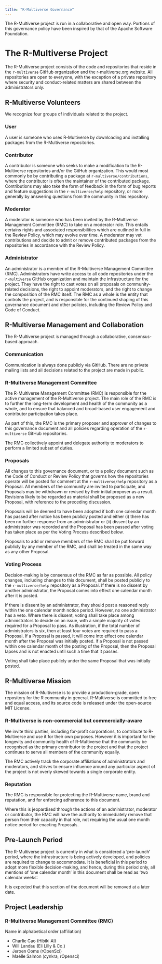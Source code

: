 ```yaml
---
title: "R-Multiverse Governance"
---
```


The R-Multiverse project is run in a collaborative and open way.
Portions of this governance policy have been inspired by that of the Apache Software Foundation.

# The R-Multiverse Project

The R-Multiverse project consists of the code and repositories that reside in the `r-multiverse` GitHub organization and the r-multiverse.org website.
All repositories are open to everyone, with the exception of a private repository where security and conduct-related matters are shared between the administrators only.

## R-Multiverse Volunteers

We recognize four groups of individuals related to the project.

### User

A user is someone who uses R-Multiverse by downloading and installing packages from the R-Multiverse repositories.

### Contributor

A contributor is someone who seeks to make a modification to the R-Multiverse repositories and/or the GitHub organization.
This would most commonly be by contributing a package at `r-multiverse/contributions`, where the contributor is often the maintainer of the contributed package.
Contributions may also take the form of feedback in the form of bug reports and feature suggestions in the `r-multiverse/help` repository, or more generally by answering questions from the community in this repository.

### Moderator

A moderator is someone who has been invited by the R-Multiverse Management Committee (RMC) to take on a moderator role.
This entails certains rights and associated responsibilities which are outlined in full in the Review Policy, which may evolve over time.
A moderator may vet contributions and decide to admit or remove contributed packages from the repositories in accordance with the Review Policy.

### Administrator

An administrator is a member of the R-Multiverse Management Committee (RMC).
Administrators have write access to all code repositories under the `r-multiverse` GitHub organization and maintain the infrastructure for the project.
They have the right to cast votes on all proposals on community-related decisions, the right to appoint moderators, and the right to change the composition of the RMC itself.
The RMC as a whole is the entity that controls the project, and is responsible for the continued shaping of this governance document and other policies, including the Review Policy and Code of Conduct.

## R-Multiverse Management and Collaboration

The R-Multiverse project is managed through a collaborative, consensus-based approach.

### Communication

Communication is always done publicly via GitHub.
There are no private mailing lists and all decisions related to the project are made in public.

### R-Multiverse Management Committee

The R-Multiverse Management Committee (RMC) is responsible for the active management of the R-Multiverse project.
The main role of the RMC is to further the long-term development and health of the community as a whole, and to ensure that balanced and broad-based user engagement and contributor participation takes place.

As part of this, the RMC is the primary proposer and approver of changes to this governance document and all policies regarding operation of the `r-multiverse` GitHub repositories.

The RMC collectively appoint and delegate authority to moderators to perform a limited subset of duties.

### Proposals

All changes to this governance document, or to a policy document such as the Code of Conduct or Review Policy that governs how the repositories operate will be posted for comment at the `r-multiverse/help` repository as a Proposal.
All members of the community are invited to participate, and Proposals may be withdrawn or revised by their initial proposer as a result.
Revisions likely to be regarded as material shall be proposed as a new Proposal, with reference to the preceding discussion.

Proposals will be deemed to have been adopted if both one calendar month has passed after notice has been publicly posted and either (i) there has been no further response from an administrator or (ii) dissent by an administrator was recorded and the Proposal has been passed after voting has taken place as per the Voting Process described below.

Proposals to add or remove members of the RMC shall be put forward publicly by any member of the RMC, and shall be treated in the same way as any other Proposal.

### Voting Process

Decision-making is by consensus of the RMC as far as possible.
All policy changes, including changes to this document, shall be posted publicly to the `r-multiverse/help` repository as a Proposal.
If there is no dissent by another administrator, the Proposal comes into effect one calendar month after it is posted.

If there is dissent by an administrator, they should post a reasoned reply within the one calendar month notice period.
However, no one administrator has a veto.
Where there is dissent, voting shall take place among administrators to decide on an issue, with a simple majority of votes required for a Proposal to pass.
As illustration, if the total number of administrators is six, then at least four votes are required to pass a Proposal.
If a Proposal is passed, it will come into effect one calendar month after the Proposal was initially posted.
If a Proposal is not passed within one calendar month of the posting of the Proposal, then the Proposal lapses and is not enacted until such a time that it passes.

Voting shall take place publicly under the same Proposal that was initially posted.

## R-Multiverse Mission

The mission of R-Multiverse is to provide a production-grade, open repository for the R community in general.
R-Multiverse is committed to free and equal access, and its source code is released under the open-source MIT License.

### R-Multiverse is non-commercial but commercially-aware

We invite third parties, including for-profit corporations, to contribute to R-Multiverse and use it for their own purposes.
However it is important for the longevity and community health of R-Multiverse that the community be recognised as the primary contributor to the project and that the project continues to serve all members of the community equally.

The RMC actively track the corporate affiliations of administrators and moderators, and strives to ensure influence around any particular aspect of the project is not overly skewed towards a single corporate entity.

### Reputation

The RMC is responsible for protecting the R-Multiverse name, brand and reputation, and for enforcing adherence to this document.

Where this is jeopardised through the actions of an administrator, moderator or contributor, the RMC will have the authority to immediately remove that person from their capacity in that role, not requiring the usual one month notice period for enacting Proposals.

## Pre-Launch Period

The R-Multiverse project is currently in what is considered a 'pre-launch' period, where the infrastructure is being actively developed, and policies are required to change to accommodate.
It is beneficial in this period to adopt more flexible decision-making, and hence, during this period only, all mentions of 'one calendar month' in this document shall be read as 'two calendar weeks'.

It is expected that this section of the document will be removed at a later date.

## Project Leadership

### R-Multiverse Management Committee (RMC)

Name in alphabetical order (affiliation)

- Charlie Gao (Hibiki AI)
- Will Landau (Eli Lilly & Co.)
- Jeroen Ooms (rOpenSci)
- Maëlle Salmon (cynkra, rOpensci)
